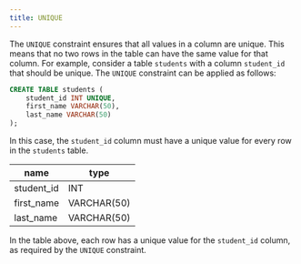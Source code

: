 ```yaml
---
title: UNIQUE
---
```


The `UNIQUE` constraint ensures that all values in a column are unique. This means that no two rows in the table can have the same value for that column. For example, consider a table `students` with a column `student_id` that should be unique. The `UNIQUE` constraint can be applied as follows:

```sql
CREATE TABLE students (
    student_id INT UNIQUE,
    first_name VARCHAR(50),
    last_name VARCHAR(50)
);
```

In this case, the `student_id` column must have a unique value for every row in the `students` table.

| **name**   | **type**    |
| ---------- | ----------- |
| student_id | INT         |
| first_name | VARCHAR(50) |
| last_name  | VARCHAR(50) |

In the table above, each row has a unique value for the `student_id` column, as required by the `UNIQUE` constraint.
